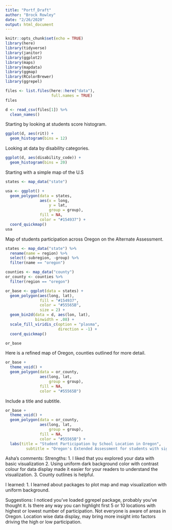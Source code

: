 ```yaml
---
title: "Portf_Draft"
author: "Brock Rowley"
date: "2/26/2020"
output: html_document
---
```


```r
knitr::opts_chunk$set(echo = TRUE)
library(here)
library(tidyverse)
library(janitor)
library(ggplot2)
library(maps)
library(mapdata)
library(ggmap)
library(RColorBrewer)
library(ggrepel)

files <- list.files(here::here("data"),
                    full.names = TRUE)
files

d <- read_csv(files[1]) %>%
  clean_names()
```

Starting by looking at students score histogram.  \FloatBarrier
```r
ggplot(d, aes(rit)) +
  geom_histogram(bins = 12)
```

Looking at data by disability categories.  \FloatBarrier
```r
ggplot(d, aes(disability_code)) +
  geom_histogram(bins = 20)
```

Starting with a simple map of the U.S  \FloatBarrier
```r

states <- map_data("state")

usa <- ggplot() +
  geom_polygon(data = states,
               aes(x = long,
                   y = lat,
                   group = group),
               fill = NA,
               color = "#154937") +
  coord_quickmap()
usa
```

Map of students participation across Oregon on the Alternate Assessment.  \FloatBarrier
```r

states <- map_data("state") %>%
  rename(name = region) %>%
  select(-subregion, -group) %>%
  filter(name == "oregon")

counties <- map_data("county")
or_county <- counties %>%
  filter(region == "oregon")

or_base <- ggplot(data = states) +
  geom_polygon(aes(long, lat),
               fill = "#154937",
               color = "#55565B",
               size = 2) +
  geom_bin2d(data = d, aes(lon, lat),
             binwidth = .08) +
  scale_fill_viridis_c(option = "plasma",
                       direction = -1) +
  coord_quickmap()

or_base
```

Here is a refined map of Oregon, counties outlined for more detail.  \FloatBarrier
```r
or_base +
  theme_void() +
  geom_polygon(data = or_county,
               aes(long, lat,
                   group = group),
               fill = NA,
               color = "#55565B")
```

Include a title and subtitle.  \FloatBarrier
```r
or_base +
  theme_void() +
  geom_polygon(data = or_county,
               aes(long, lat,
                   group = group),
               fill = NA,
               color = "#55565B") +
  labs(title = "Student Participation by School Location in Oregon",
         subtitle = "Oregon's Extended Assessment for students with significant cognitive disabilities ")
```



Asha's comments:
Strengths:
1. I liked that you explored your data with basic visualization
2. Using uniform dark background color with contrast colour for data display made it easier for your readers to understand the visualization.
3. County outlines is helpful.

I learned:
1. I learned about packages to plot map and map visualization with uniform background.

Suggestions:
I noticed you've loaded ggrepel package, probably you've thought it. Is there any way you can highlight first 5 or 10 locations with highest or lowest number of participation. Not everyone is aware of areas in Oregon. Location wise data display, may bring more insight into factors driving the high or low participation.
